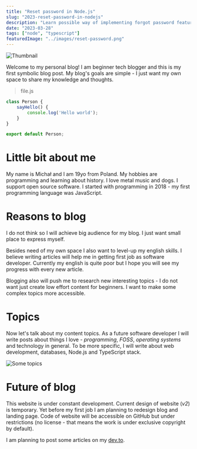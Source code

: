 ```yaml
---
title: "Reset password in Node.js"
slug: "2023-reset-password-in-nodejs"
description: "Learn possible way of implementing forgot password feature in your application."
date: "2023-03-28"
tags: ["node", "typescript"]
featuredImage: "../images/reset-password.png"
---
```


![Thumbnail](../images/reset-password.png)

Welcome to my personal blog! I am beginner tech blogger and this is my first symbolic blog post. My blog's goals are simple - I just want my own space to share my knowledge and thoughts.

> file.js
```js
class Person {
    sayHello() {
        console.log('Hello world');
    }
}

export default Person;
```

# Little bit about me
My name is Michał and I am 19yo from Poland. My hobbies are programming and  learning about history. I love metal music and dogs. I support open source software. I started with programming in 2018 - my first programming language was JavaScript.


# Reasons to blog
I do not think so I will achieve big audience for my blog. I just want small place to express myself.

Besides need of my own space I also want to level-up my english skills. I believe writing articles will help me in getting first job as software developer. Currently my english is quite poor but I hope you will see my progress with every new article.

Blogging also will push me to research new interesting topics - I do not want just create low effort content for beginners. I want to make some complex topics more accessible.

# Topics
Now let's talk about my content topics. As a future software developer I will write posts about things I love - *programming*, *FOSS*, *operating systems* and technology in general. To be more specific, I will write about web development, databases, Node.js and TypeScript stack.

![Some topics](../images/topics-banner.png)

# Future of blog
This website is under constant development. Current design of website (*v2*) is temporary. Yet before my first job I am planning to redesign blog and landing page. Code of website will be accessible on GitHub but under restrictions (no license - that means the work is under exclusive copyright by default).

I am planning to post some articles on my [dev.to](https://dev.to/michaldziuba "My dev.to profile").
